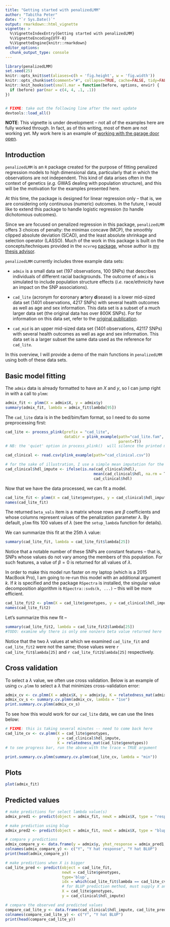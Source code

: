 ```yaml
---
title: "Getting started with penalizedLMM"
author: "Tabitha Peter"
date: "`r Sys.Date()`"
output: rmarkdown::html_vignette
vignette: >
  %\VignetteIndexEntry{Getting started with penalizedLMM}
  %\VignetteEncoding{UTF-8}
  %\VignetteEngine{knitr::rmarkdown}
editor_options: 
  chunk_output_type: console
---
```


```r
library(penalizedLMM)
set.seed(25)
knitr::opts_knit$set(aliases=c(h = 'fig.height', w = 'fig.width'))
knitr::opts_chunk$set(comment="#", collapse=TRUE, cache=FALSE, tidy=FALSE)
knitr::knit_hooks$set(small.mar = function(before, options, envir) {
  if (before) par(mar = c(4, 4, .1, .1))
})


# FIXME: take out the following line after the next update
devtools::load_all()
```


**NOTE**: This vignette is under development -- not all of the examples here are fully worked through. In fact, as of this writing, most of them are not working yet. My work here is an example of [working with the garage door open](https://notes.andymatuschak.org/About_these_notes?stackedNotes=z21cgR9K3UcQ5a7yPsj2RUim3oM2TzdBByZu).


## Introduction 

`penalizedLMM` is an `R` package created for the purpose of fitting penalized regression models to high dimensional data, particularly that in which the observations are not independent. This kind of data arises often in the context of genetics (*e.g.* GWAS dealing with population structure), and this will be the motivation for the examples presented here.

At this time, the package is designed for linear regression only -- that is, we are considering only continuous (numeric) outcomes. In the future, I would like to extend this package to handle logistic regression (to handle dichotomous outcomes). 

Since we are focused on penalized regression in this package, `penalizedLMM` offers 3 choices of penalty: the minimax concave (MCP), the smoothly clipped absolute deviation (SCAD), and the least absolute shrinkage and selection operator (LASSO).  Much of the work in this package is built on the concepts/techniques provided in the `ncvreg` [package](https://github.com/pbreheny/ncvreg), whose author is [my thesis advisor](https://myweb.uiowa.edu/pbreheny/). 

`penalizedLMM` currently includes three example data sets: 

  * `admix` is a small data set (197 observations, 100 SNPs) that describes individuals of different racial backgrounds. The outcome of `admix` is simulated to include population structure effects (*i.e.* race/ethnicity have an impact on the SNP associations). 
  
  * `cad_lite` (acronym for **c**oronary **a**rtery **d**isease) is a lower mid-sized data set (1401 observations, 4217 SNPs) with several health outcomes as well as age and sex information. This data set is a subset of a much larger data set (the original data has over 800K SNPs). For for information on this data set, refer to the [original publication](https://pubmed.ncbi.nlm.nih.gov/21239051/).
  
  * `cad_mid` is an upper mid-sized data set (1401 observations, 42117 SNPs) with several health outcomes as well as age and sex information. This data set is a larger subset the same data used as the reference for `cad_lite`.

In this overview, I will provide a demo of the main functions in `penalizedLMM` using both of these data sets. 


## Basic model fitting 

The `admix` data is already formatted to have an $X$ and $y$, so I can jump right in with a call to `plmm`:

```r
admix_fit <- plmm(X = admix$X, y = admix$y)
summary(admix_fit, lambda = admix_fit$lambda[95])
```

The `cad_lite` data is in the bed/bim/fam format, so I need to do some preprocessing first: 

```r
cad_lite <- process_plink(prefix = "cad_lite",
                          dataDir = plink_example(path="cad_lite.fam",
                                                  parent=T))
# NB: the 'quiet' option in process_plink()  will silence the printed messages

cad_clinical <- read.csv(plink_example(path="cad_clinical.csv"))

# for the sake of illustration, I use a simple mean imputation for the outcome 
cad_clinical$hdl_impute <- ifelse(is.na(cad_clinical$hdl),
                                       mean(cad_clinical$hdl, na.rm = T),
                                       cad_clinical$hdl)
```

Now that we have the data processed, we can fit a model. 

```r
cad_lite_fit <- plmm(X = cad_lite$genotypes, y = cad_clinical$hdl_impute)
names(cad_lite_fit)
```

The returned `beta_vals` item is a matrix whose rows are $\beta$ coefficients and whose columns represent values of the penalization parameter $\lambda$. By default, `plmm` fits 100 values of $\lambda$ (see the `setup_lambda` function for details). 

We can summarize this fit at the 25th $\lambda$ value:  

```r
summary(cad_lite_fit, lambda = cad_lite_fit$lambda[25])
```

Notice that a notable number of these SNPs are constant features -- that is, SNPs whose values do not vary among the members of this population. For such features, a value of $\beta=0$ is returned for all values of $\lambda$. 

In order to make this model run faster on my laptop (which is a 2015 MacBook Pro), I am going to re-run this model with an additional argument $k$. If $k$ is specified and the package `RSpectra` is installed, the singular value decomposition algorithm is `RSpectra::svds(k, ...)` -- this will be more efficient.  

```r
cad_lite_fit2 <- plmm(X = cad_lite$genotypes, y = cad_clinical$hdl_impute, k = 5)
names(cad_lite_fit2)
```

Let's summarize this new fit -- 

```r
summary(cad_lite_fit2, lambda = cad_lite_fit2$lambda[25])
#TODO: examine why there is only one nonzero beta value returned here  
```

Notice that the two $\lambda$ values at which we examined `cad_lite_fit` and `cad_lite_fit2` were not the same; those values were `r cad_lite_fit$lambda[25]` and `r cad_lite_fit2$lambda[25]` respectively. 



## Cross validation 

To select a $\lambda$ value, we often use cross validation. Below is an example of using `cv.plmm` to select a $\lambda$ that minimizes cross-validation error: 

```r
admix_cv <- cv.plmm(X = admix$X, y = admix$y, K = relatedness_mat(admix$X))
admix_cv_s <- summary.cv.plmm(admix_cv, lambda = "1se")
print.summary.cv.plmm(admix_cv_s)
```


To see how this would work for our `cad_lite` data, we can use the lines below: 

```r
# FIXME: this is taking several minutes -- need to come back here 
cad_lite_cv <- cv.plmm(X = cad_lite$genotypes, 
                       y = cad_clinical$hdl_impute,
                       K = relatedness_mat(cad_lite$genotypes))
# to see progress bar, run the above with the trace = TRUE argument

print.summary.cv.plmm(summary.cv.plmm(cad_lite_cv, lambda = "min"))
```

## Plots 

```r
plot(admix_fit)
```


## Predicted values 

```r
# make predictions for select lambda value(s)
admix_pred1 <- predict(object = admix_fit, newX = admix$X, type = "response", idx=98)

# make prediction using blup 
admix_pred2 <- predict(object = admix_fit, newX = admix$X, type = "blup", idx=98)

# compare y predictions 
admix_compare_y <- data.frame(y = admix$y, yhat_response = admix_pred1, yhat_blup = admix_pred2)
colnames(admix_compare_y) <- c("Y", "Y hat response", "Y hat BLUP")
print(head(admix_compare_y))
```


```r
# make predictions when X is bigger
cad_lite_pred <- predict(object = cad_lite_fit,
                         newX = cad_lite$genotypes,
                         type='blup',
                         idx = which(cad_lite_fit$lambda == cad_lite_cv$lambda.1se),
                         # for BLUP prediction method, must supply X and y
                         X = cad_lite$genotypes,
                         y = cad_clinical$hdl_impute)

# compare the observed and predicted values 
compare_cad_lite_y <- data.frame(cad_clinical$hdl_impute, cad_lite_pred)
colnames(compare_cad_lite_y) <- c("Y", "Y hat BLUP")
print(head(compare_cad_lite_y))
```

